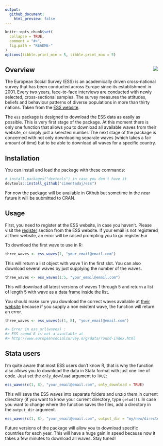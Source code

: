 ```yaml
---
output:
  github_document:
    html_preview: false
---
```

```r
knitr::opts_chunk$set(
  collapse = TRUE,
  comment = "#>",
  fig.path = "README-"
)
options(tibble.print_min = 5, tibble.print_max = 5)
```

## Overview <img src="man/figures/ess_logo.png" align="right" />

The European Social Survey (ESS) is an academically driven cross-national survey that has been conducted across Europe since its establishment in 2001. Every two years, face-to-face interviews are conducted with newly selected, cross-sectional samples. The survey measures the attitudes, beliefs and behaviour patterns of diverse populations in more than thirty nations. Taken from the [ESS website](http://www.europeansocialsurvey.org/about/).

The `ess` package is designed to download the ESS data as easily as possible. This is very first stage of the package. At this moment there is only one function that allows you to download all available waves from their website, or simply just a selected number. The next stage of the package is concerned with not only downloading separate waves (which takes a fair amount of time) but to be able to download all waves for a specific country.

## Installation

You can install and load the package with these commands:

```r
# install.packages("devtools") in case you don't have it
devtools::install_github("cimentadaj/ess")
```

For now the package will be available in Github but sometime in the near future it will be submitted to CRAN.

## Usage

First, you need to register at the ESS website, in case you haven't. Please visit the [register](http://www.europeansocialsurvey.org/user/new) section from the ESS website. If your email is not registered at their website, an error will be raised prompting you to go register.Eur

To download the first wave to use in R:

```r
three_waves <- ess_waves(1, "your_email@email.com")
```

This will return a list object with wave 1 in the first slot. You can also download several waves by just supplying the number of the waves.

```r
three_waves <- ess_waves(1:5, "your_email@email.com")
```

This will download all latest versions of waves 1 through 5 and return a list of length 5 with wave as a data frame inside the list. 

You should make sure you download the correct waves available at [their website](http://www.europeansocialsurvey.org/data/round-index.html) because if you supply a non existent wave, the function will return an error.

```r
three_waves <- ess_waves(c(1, 8), "your_email@email.com")

#> Error in ess_url(waves) :
#> ESS round 8 is not a available at
#> http://www.europeansocialsurvey.org/data/round-index.html
```

## Stata users

I'm quite aware that most ESS users don't know R, that is why the function also allows you to download the data in Stata format with just one line of code. Just set the `only_download` argument to `TRUE`:

```r
ess_waves(c(1, 8), "your_email@email.com", only_download = TRUE)
```

This will save the ESS waves into separate folders and unzip them in current directory (if you want to know your current directory, type `getwd()`). In case you want to change where the function saves the files, add a directory in the `output_dir` argument.

```r
ess_waves(c(1, 8), "your_email@email.com", output_dir = "my/new/directory", only_download = TRUE)
```

Future versions of the package will allow you to download specific countries for each year. This will have a huge gain in speed because now it takes a few minutes to download all waves. Stay tuned!
